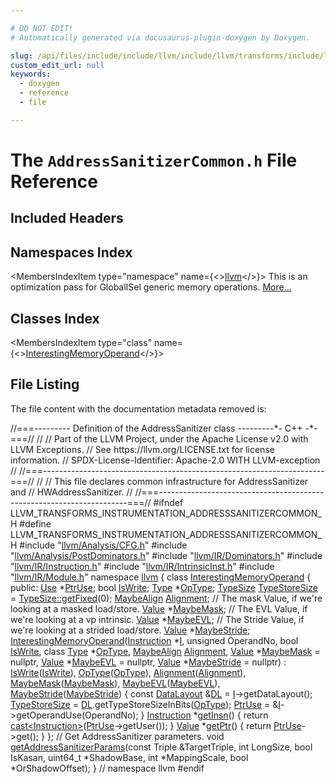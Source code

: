 ```yaml
---

# DO NOT EDIT!
# Automatically generated via docusaurus-plugin-doxygen by Doxygen.

slug: /api/files/include/include/llvm/include/llvm/transforms/include/llvm/transforms/instrumentation/addresssanitizercommon-h
custom_edit_url: null
keywords:
  - doxygen
  - reference
  - file

---
```





# The `AddressSanitizerCommon.h` File Reference

<DoxygenPage pluginConfig={pluginConfig}>



## Included Headers

<IncludesList>
<IncludesListItem
  filePath="llvm/Analysis/CFG.h"
  permalink="/docs/api/files/include/include/llvm/include/llvm/analysis/cfg-h"
  isLocal="true" />
<IncludesListItem
  filePath="llvm/Analysis/PostDominators.h"
  permalink="/docs/api/files/include/include/llvm/include/llvm/analysis/postdominators-h"
  isLocal="true" />
<IncludesListItem
  filePath="llvm/IR/Dominators.h"
  permalink="/docs/api/files/include/include/llvm/include/llvm/ir/dominators-h"
  isLocal="true" />
<IncludesListItem
  filePath="llvm/IR/Instruction.h"
  permalink="/docs/api/files/include/include/llvm/include/llvm/ir/instruction-h"
  isLocal="true" />
<IncludesListItem
  filePath="llvm/IR/IntrinsicInst.h"
  permalink="/docs/api/files/include/include/llvm/include/llvm/ir/intrinsicinst-h"
  isLocal="true" />
<IncludesListItem
  filePath="llvm/IR/Module.h"
  permalink="/docs/api/files/include/include/llvm/include/llvm/ir/module-h"
  isLocal="true" />
</IncludesList>

## Namespaces Index

<MembersIndex>

<MembersIndexItem
  type="namespace"
  name={<><a href="/docs/api/namespaces/llvm">llvm</a></>}>
This is an optimization pass for GlobalISel generic memory operations. <a href="/docs/api/namespaces/llvm/#details">More...</a>
</MembersIndexItem>

</MembersIndex>

## Classes Index

<MembersIndex>

<MembersIndexItem
  type="class"
  name={<><a href="/docs/api/classes/llvm/interestingmemoryoperand">InterestingMemoryOperand</a></>}>
</MembersIndexItem>

</MembersIndex>


## File Listing

The file content with the documentation metadata removed is:

<ProgramListing>

<Link id="l00001" /><CodeLine lineNumber="1"><Highlight kind="comment">//===--------- Definition of the AddressSanitizer class ---------&#42;- C++ -&#42;-===//</Highlight><Highlight kind="normal"></Highlight></CodeLine>
<Link id="l00002" /><CodeLine lineNumber="2"><Highlight kind="normal"></Highlight><Highlight kind="comment">//</Highlight><Highlight kind="normal"></Highlight></CodeLine>
<Link id="l00003" /><CodeLine lineNumber="3"><Highlight kind="normal"></Highlight><Highlight kind="comment">// Part of the LLVM Project, under the Apache License v2.0 with LLVM Exceptions.</Highlight><Highlight kind="normal"></Highlight></CodeLine>
<Link id="l00004" /><CodeLine lineNumber="4"><Highlight kind="normal"></Highlight><Highlight kind="comment">// See https://llvm.org/LICENSE.txt for license information.</Highlight><Highlight kind="normal"></Highlight></CodeLine>
<Link id="l00005" /><CodeLine lineNumber="5"><Highlight kind="normal"></Highlight><Highlight kind="comment">// SPDX-License-Identifier: Apache-2.0 WITH LLVM-exception</Highlight><Highlight kind="normal"></Highlight></CodeLine>
<Link id="l00006" /><CodeLine lineNumber="6"><Highlight kind="normal"></Highlight><Highlight kind="comment">//</Highlight><Highlight kind="normal"></Highlight></CodeLine>
<Link id="l00007" /><CodeLine lineNumber="7"><Highlight kind="normal"></Highlight><Highlight kind="comment">//===----------------------------------------------------------------------===//</Highlight><Highlight kind="normal"></Highlight></CodeLine>
<Link id="l00008" /><CodeLine lineNumber="8"><Highlight kind="normal"></Highlight><Highlight kind="comment">//</Highlight><Highlight kind="normal"></Highlight></CodeLine>
<Link id="l00009" /><CodeLine lineNumber="9"><Highlight kind="normal"></Highlight><Highlight kind="comment">// This file declares common infrastructure for AddressSanitizer and</Highlight><Highlight kind="normal"></Highlight></CodeLine>
<Link id="l00010" /><CodeLine lineNumber="10"><Highlight kind="normal"></Highlight><Highlight kind="comment">// HWAddressSanitizer.</Highlight><Highlight kind="normal"></Highlight></CodeLine>
<Link id="l00011" /><CodeLine lineNumber="11"><Highlight kind="normal"></Highlight><Highlight kind="comment">//</Highlight><Highlight kind="normal"></Highlight></CodeLine>
<Link id="l00012" /><CodeLine lineNumber="12"><Highlight kind="normal"></Highlight><Highlight kind="comment">//===----------------------------------------------------------------------===//</Highlight><Highlight kind="normal"></Highlight></CodeLine>
<Link id="l00013" /><CodeLine lineNumber="13"><Highlight kind="normal"></Highlight><Highlight kind="preprocessor">#ifndef LLVM&#95;TRANSFORMS&#95;INSTRUMENTATION&#95;ADDRESSSANITIZERCOMMON&#95;H</Highlight><Highlight kind="normal"></Highlight></CodeLine>
<Link id="l00014" /><CodeLine lineNumber="14"><Highlight kind="normal"></Highlight><Highlight kind="preprocessor">#define LLVM&#95;TRANSFORMS&#95;INSTRUMENTATION&#95;ADDRESSSANITIZERCOMMON&#95;H</Highlight><Highlight kind="normal"></Highlight></CodeLine>
<Link id="l00015" /><CodeLine lineNumber="15"><Highlight kind="normal"></Highlight></CodeLine>
<Link id="l00016" /><CodeLine lineNumber="16"><Highlight kind="normal"></Highlight><Highlight kind="preprocessor">#include &quot;<a href="/docs/api/files/include/include/llvm/include/llvm/analysis/cfg-h">llvm/Analysis/CFG.h</a>&quot;</Highlight><Highlight kind="normal"></Highlight></CodeLine>
<Link id="l00017" /><CodeLine lineNumber="17"><Highlight kind="normal"></Highlight><Highlight kind="preprocessor">#include &quot;<a href="/docs/api/files/include/include/llvm/include/llvm/analysis/postdominators-h">llvm/Analysis/PostDominators.h</a>&quot;</Highlight><Highlight kind="normal"></Highlight></CodeLine>
<Link id="l00018" /><CodeLine lineNumber="18"><Highlight kind="normal"></Highlight><Highlight kind="preprocessor">#include &quot;<a href="/docs/api/files/include/include/llvm/include/llvm/ir/dominators-h">llvm/IR/Dominators.h</a>&quot;</Highlight><Highlight kind="normal"></Highlight></CodeLine>
<Link id="l00019" /><CodeLine lineNumber="19"><Highlight kind="normal"></Highlight><Highlight kind="preprocessor">#include &quot;<a href="/docs/api/files/include/include/llvm/include/llvm/ir/instruction-h">llvm/IR/Instruction.h</a>&quot;</Highlight><Highlight kind="normal"></Highlight></CodeLine>
<Link id="l00020" /><CodeLine lineNumber="20"><Highlight kind="normal"></Highlight><Highlight kind="preprocessor">#include &quot;<a href="/docs/api/files/include/include/llvm/include/llvm/ir/intrinsicinst-h">llvm/IR/IntrinsicInst.h</a>&quot;</Highlight><Highlight kind="normal"></Highlight></CodeLine>
<Link id="l00021" /><CodeLine lineNumber="21"><Highlight kind="normal"></Highlight><Highlight kind="preprocessor">#include &quot;<a href="/docs/api/files/include/include/llvm/include/llvm/ir/module-h">llvm/IR/Module.h</a>&quot;</Highlight><Highlight kind="normal"></Highlight></CodeLine>
<Link id="l00022" /><CodeLine lineNumber="22"><Highlight kind="normal"></Highlight></CodeLine>
<Link id="l00023" /><CodeLine lineNumber="23"><Highlight kind="normal"></Highlight><Highlight kind="keyword">namespace </Highlight><Highlight kind="normal"><a href="/docs/api/namespaces/llvm">llvm</a> &#123;</Highlight></CodeLine>
<Link id="l00024" /><CodeLine lineNumber="24"><Highlight kind="normal"></Highlight></CodeLine>
<Link id="l00025" /><CodeLine lineNumber="25" lineLink="/docs/api/classes/llvm/interestingmemoryoperand"><Highlight kind="normal"></Highlight><Highlight kind="keyword">class </Highlight><Highlight kind="normal"><a href="/docs/api/classes/llvm/interestingmemoryoperand/#aeecf413732260947c9a170f380df9a5f">InterestingMemoryOperand</a> &#123;</Highlight></CodeLine>
<Link id="l00026" /><CodeLine lineNumber="26"><Highlight kind="normal"></Highlight><Highlight kind="keyword">public</Highlight><Highlight kind="normal">:</Highlight></CodeLine>
<Link id="l00027" /><CodeLine lineNumber="27" lineLink="/docs/api/classes/llvm/interestingmemoryoperand/#a7c19fa1627732c3e872871b7aafa1165"><Highlight kind="normal">  <a href="/docs/api/classes/llvm/use">Use</a> &#42;<a href="/docs/api/classes/llvm/interestingmemoryoperand/#a7c19fa1627732c3e872871b7aafa1165">PtrUse</a>;</Highlight></CodeLine>
<Link id="l00028" /><CodeLine lineNumber="28" lineLink="/docs/api/classes/llvm/interestingmemoryoperand/#a7e5974f4bc7f2453c70e4148d4a68f21"><Highlight kind="normal">  </Highlight><Highlight kind="keywordtype">bool</Highlight><Highlight kind="normal"> <a href="/docs/api/classes/llvm/interestingmemoryoperand/#a7e5974f4bc7f2453c70e4148d4a68f21">IsWrite</a>;</Highlight></CodeLine>
<Link id="l00029" /><CodeLine lineNumber="29" lineLink="/docs/api/classes/llvm/interestingmemoryoperand/#a773c2d3ddf76c0c52d5d96382bfa6e72"><Highlight kind="normal">  <a href="/docs/api/classes/llvm/type">Type</a> &#42;<a href="/docs/api/classes/llvm/interestingmemoryoperand/#a773c2d3ddf76c0c52d5d96382bfa6e72">OpType</a>;</Highlight></CodeLine>
<Link id="l00030" /><CodeLine lineNumber="30" lineLink="/docs/api/classes/llvm/interestingmemoryoperand/#af7de3fa82f38cc4a2a7d4f051a4f9299"><Highlight kind="normal">  <a href="/docs/api/classes/llvm/typesize">TypeSize</a> <a href="/docs/api/classes/llvm/interestingmemoryoperand/#af7de3fa82f38cc4a2a7d4f051a4f9299">TypeStoreSize</a> = <a href="/docs/api/classes/llvm/typesize/#a003b4369b4130e669dc9139798e0193c">TypeSize::getFixed</a>(0);</Highlight></CodeLine>
<Link id="l00031" /><CodeLine lineNumber="31" lineLink="/docs/api/classes/llvm/interestingmemoryoperand/#a48f4ff737824d3a86e04e4a9cd1e5b25"><Highlight kind="normal">  <a href="/docs/api/structs/llvm/maybealign">MaybeAlign</a> <a href="/docs/api/classes/llvm/interestingmemoryoperand/#a48f4ff737824d3a86e04e4a9cd1e5b25">Alignment</a>;</Highlight></CodeLine>
<Link id="l00032" /><CodeLine lineNumber="32"><Highlight kind="normal">  </Highlight><Highlight kind="comment">// The mask Value, if we&#39;re looking at a masked load/store.</Highlight><Highlight kind="normal"></Highlight></CodeLine>
<Link id="l00033" /><CodeLine lineNumber="33" lineLink="/docs/api/classes/llvm/interestingmemoryoperand/#ae083681bb438af6e7e8efe39b3adc8ef"><Highlight kind="normal">  <a href="/docs/api/classes/llvm/value">Value</a> &#42;<a href="/docs/api/classes/llvm/interestingmemoryoperand/#ae083681bb438af6e7e8efe39b3adc8ef">MaybeMask</a>;</Highlight></CodeLine>
<Link id="l00034" /><CodeLine lineNumber="34"><Highlight kind="normal">  </Highlight><Highlight kind="comment">// The EVL Value, if we&#39;re looking at a vp intrinsic.</Highlight><Highlight kind="normal"></Highlight></CodeLine>
<Link id="l00035" /><CodeLine lineNumber="35" lineLink="/docs/api/classes/llvm/interestingmemoryoperand/#a9bd8dec583cb88d194dad7e45103527e"><Highlight kind="normal">  <a href="/docs/api/classes/llvm/value">Value</a> &#42;<a href="/docs/api/classes/llvm/interestingmemoryoperand/#a9bd8dec583cb88d194dad7e45103527e">MaybeEVL</a>;</Highlight></CodeLine>
<Link id="l00036" /><CodeLine lineNumber="36"><Highlight kind="normal">  </Highlight><Highlight kind="comment">// The Stride Value, if we&#39;re looking at a strided load/store.</Highlight><Highlight kind="normal"></Highlight></CodeLine>
<Link id="l00037" /><CodeLine lineNumber="37" lineLink="/docs/api/classes/llvm/interestingmemoryoperand/#a1fa2b3b3c4ffe11dcab9e26e3ce39878"><Highlight kind="normal">  <a href="/docs/api/classes/llvm/value">Value</a> &#42;<a href="/docs/api/classes/llvm/interestingmemoryoperand/#a1fa2b3b3c4ffe11dcab9e26e3ce39878">MaybeStride</a>;</Highlight></CodeLine>
<Link id="l00038" /><CodeLine lineNumber="38"><Highlight kind="normal"></Highlight></CodeLine>
<Link id="l00039" /><CodeLine lineNumber="39" lineLink="/docs/api/classes/llvm/interestingmemoryoperand/#aeecf413732260947c9a170f380df9a5f"><Highlight kind="normal">  <a href="/docs/api/classes/llvm/interestingmemoryoperand/#aeecf413732260947c9a170f380df9a5f">InterestingMemoryOperand</a>(<a href="/docs/api/classes/llvm/instruction">Instruction</a> &#42;<a href="/docs/api/files/lib/lib/support/md5-cpp/#ac0eafdc9ee161b71e7af98af736952fd">I</a>, </Highlight><Highlight kind="keywordtype">unsigned</Highlight><Highlight kind="normal"> OperandNo, </Highlight><Highlight kind="keywordtype">bool</Highlight><Highlight kind="normal"> <a href="/docs/api/classes/llvm/interestingmemoryoperand/#a7e5974f4bc7f2453c70e4148d4a68f21">IsWrite</a>,</Highlight></CodeLine>
<Link id="l00040" /><CodeLine lineNumber="40"><Highlight kind="normal">                           </Highlight><Highlight kind="keyword">class</Highlight><Highlight kind="normal"> <a href="/docs/api/classes/llvm/type">Type</a> &#42;<a href="/docs/api/classes/llvm/interestingmemoryoperand/#a773c2d3ddf76c0c52d5d96382bfa6e72">OpType</a>, <a href="/docs/api/structs/llvm/maybealign">MaybeAlign</a> <a href="/docs/api/classes/llvm/interestingmemoryoperand/#a48f4ff737824d3a86e04e4a9cd1e5b25">Alignment</a>,</Highlight></CodeLine>
<Link id="l00041" /><CodeLine lineNumber="41"><Highlight kind="normal">                           <a href="/docs/api/classes/llvm/value">Value</a> &#42;<a href="/docs/api/classes/llvm/interestingmemoryoperand/#ae083681bb438af6e7e8efe39b3adc8ef">MaybeMask</a> = </Highlight><Highlight kind="keyword">nullptr</Highlight><Highlight kind="normal">,</Highlight></CodeLine>
<Link id="l00042" /><CodeLine lineNumber="42"><Highlight kind="normal">                           <a href="/docs/api/classes/llvm/value">Value</a> &#42;<a href="/docs/api/classes/llvm/interestingmemoryoperand/#a9bd8dec583cb88d194dad7e45103527e">MaybeEVL</a> = </Highlight><Highlight kind="keyword">nullptr</Highlight><Highlight kind="normal">,</Highlight></CodeLine>
<Link id="l00043" /><CodeLine lineNumber="43"><Highlight kind="normal">                           <a href="/docs/api/classes/llvm/value">Value</a> &#42;<a href="/docs/api/classes/llvm/interestingmemoryoperand/#a1fa2b3b3c4ffe11dcab9e26e3ce39878">MaybeStride</a> = </Highlight><Highlight kind="keyword">nullptr</Highlight><Highlight kind="normal">)</Highlight></CodeLine>
<Link id="l00044" /><CodeLine lineNumber="44"><Highlight kind="normal">      : <a href="/docs/api/classes/llvm/interestingmemoryoperand/#a7e5974f4bc7f2453c70e4148d4a68f21">IsWrite</a>(<a href="/docs/api/classes/llvm/interestingmemoryoperand/#a7e5974f4bc7f2453c70e4148d4a68f21">IsWrite</a>), <a href="/docs/api/classes/llvm/interestingmemoryoperand/#a773c2d3ddf76c0c52d5d96382bfa6e72">OpType</a>(<a href="/docs/api/classes/llvm/interestingmemoryoperand/#a773c2d3ddf76c0c52d5d96382bfa6e72">OpType</a>), <a href="/docs/api/classes/llvm/interestingmemoryoperand/#a48f4ff737824d3a86e04e4a9cd1e5b25">Alignment</a>(<a href="/docs/api/classes/llvm/interestingmemoryoperand/#a48f4ff737824d3a86e04e4a9cd1e5b25">Alignment</a>),</Highlight></CodeLine>
<Link id="l00045" /><CodeLine lineNumber="45"><Highlight kind="normal">        <a href="/docs/api/classes/llvm/interestingmemoryoperand/#ae083681bb438af6e7e8efe39b3adc8ef">MaybeMask</a>(<a href="/docs/api/classes/llvm/interestingmemoryoperand/#ae083681bb438af6e7e8efe39b3adc8ef">MaybeMask</a>), <a href="/docs/api/classes/llvm/interestingmemoryoperand/#a9bd8dec583cb88d194dad7e45103527e">MaybeEVL</a>(<a href="/docs/api/classes/llvm/interestingmemoryoperand/#a9bd8dec583cb88d194dad7e45103527e">MaybeEVL</a>), <a href="/docs/api/classes/llvm/interestingmemoryoperand/#a1fa2b3b3c4ffe11dcab9e26e3ce39878">MaybeStride</a>(<a href="/docs/api/classes/llvm/interestingmemoryoperand/#a1fa2b3b3c4ffe11dcab9e26e3ce39878">MaybeStride</a>) &#123;</Highlight></CodeLine>
<Link id="l00046" /><CodeLine lineNumber="46"><Highlight kind="normal">    </Highlight><Highlight kind="keyword">const</Highlight><Highlight kind="normal"> <a href="/docs/api/classes/llvm/datalayout">DataLayout</a> &amp;<a href="/docs/api/files/lib/lib/target/lib/target/arm/armslshardening-cpp/#ad467c4ab9119043f9b7750ab986be61a">DL</a> = <a href="/docs/api/files/lib/lib/support/md5-cpp/#ac0eafdc9ee161b71e7af98af736952fd">I</a>-&gt;getDataLayout();</Highlight></CodeLine>
<Link id="l00047" /><CodeLine lineNumber="47"><Highlight kind="normal">    <a href="/docs/api/classes/llvm/interestingmemoryoperand/#af7de3fa82f38cc4a2a7d4f051a4f9299">TypeStoreSize</a> = <a href="/docs/api/files/lib/lib/target/lib/target/arm/armslshardening-cpp/#ad467c4ab9119043f9b7750ab986be61a">DL</a>.getTypeStoreSizeInBits(<a href="/docs/api/classes/llvm/interestingmemoryoperand/#a773c2d3ddf76c0c52d5d96382bfa6e72">OpType</a>);</Highlight></CodeLine>
<Link id="l00048" /><CodeLine lineNumber="48"><Highlight kind="normal">    <a href="/docs/api/classes/llvm/interestingmemoryoperand/#a7c19fa1627732c3e872871b7aafa1165">PtrUse</a> = &amp;<a href="/docs/api/files/lib/lib/support/md5-cpp/#ac0eafdc9ee161b71e7af98af736952fd">I</a>-&gt;getOperandUse(OperandNo);</Highlight></CodeLine>
<Link id="l00049" /><CodeLine lineNumber="49"><Highlight kind="normal">  &#125;</Highlight></CodeLine>
<Link id="l00050" /><CodeLine lineNumber="50"><Highlight kind="normal"></Highlight></CodeLine>
<Link id="l00051" /><CodeLine lineNumber="51" lineLink="/docs/api/classes/llvm/interestingmemoryoperand/#aadbb9468214087969b31815059b46c70"><Highlight kind="normal">  <a href="/docs/api/classes/llvm/instruction">Instruction</a> &#42;<a href="/docs/api/classes/llvm/interestingmemoryoperand/#aadbb9468214087969b31815059b46c70">getInsn</a>() &#123; </Highlight><Highlight kind="keywordflow">return</Highlight><Highlight kind="normal"> <a href="/docs/api/namespaces/llvm/#ac4fc845f5ed92de63cd4474f128f5fc5">cast&lt;Instruction&gt;</a>(<a href="/docs/api/classes/llvm/interestingmemoryoperand/#a7c19fa1627732c3e872871b7aafa1165">PtrUse</a>-&gt;getUser()); &#125;</Highlight></CodeLine>
<Link id="l00052" /><CodeLine lineNumber="52"><Highlight kind="normal"></Highlight></CodeLine>
<Link id="l00053" /><CodeLine lineNumber="53" lineLink="/docs/api/classes/llvm/interestingmemoryoperand/#ad8c22d08a24da667e9e218230faafa68"><Highlight kind="normal">  <a href="/docs/api/classes/llvm/value">Value</a> &#42;<a href="/docs/api/classes/llvm/interestingmemoryoperand/#ad8c22d08a24da667e9e218230faafa68">getPtr</a>() &#123; </Highlight><Highlight kind="keywordflow">return</Highlight><Highlight kind="normal"> <a href="/docs/api/classes/llvm/interestingmemoryoperand/#a7c19fa1627732c3e872871b7aafa1165">PtrUse</a>-&gt;get(); &#125;</Highlight></CodeLine>
<Link id="l00054" /><CodeLine lineNumber="54"><Highlight kind="normal">&#125;;</Highlight></CodeLine>
<Link id="l00055" /><CodeLine lineNumber="55"><Highlight kind="normal"></Highlight></CodeLine>
<Link id="l00056" /><CodeLine lineNumber="56"><Highlight kind="normal"></Highlight><Highlight kind="comment">// Get AddressSanitizer parameters.</Highlight><Highlight kind="normal"></Highlight></CodeLine>
<Link id="l00057" /><CodeLine lineNumber="57"><Highlight kind="normal"></Highlight><Highlight kind="keywordtype">void</Highlight><Highlight kind="normal"> <a href="/docs/api/namespaces/llvm/#aef7ea18a6637c39986a0da770872af6d">getAddressSanitizerParams</a>(</Highlight><Highlight kind="keyword">const</Highlight><Highlight kind="normal"> Triple &amp;TargetTriple, </Highlight><Highlight kind="keywordtype">int</Highlight><Highlight kind="normal"> LongSize,</Highlight></CodeLine>
<Link id="l00058" /><CodeLine lineNumber="58"><Highlight kind="normal">                               </Highlight><Highlight kind="keywordtype">bool</Highlight><Highlight kind="normal"> IsKasan, uint64&#95;t &#42;ShadowBase,</Highlight></CodeLine>
<Link id="l00059" /><CodeLine lineNumber="59"><Highlight kind="normal">                               </Highlight><Highlight kind="keywordtype">int</Highlight><Highlight kind="normal"> &#42;MappingScale, </Highlight><Highlight kind="keywordtype">bool</Highlight><Highlight kind="normal"> &#42;OrShadowOffset);</Highlight></CodeLine>
<Link id="l00060" /><CodeLine lineNumber="60"><Highlight kind="normal"></Highlight></CodeLine>
<Link id="l00061" /><CodeLine lineNumber="61"><Highlight kind="normal">&#125; </Highlight><Highlight kind="comment">// namespace llvm</Highlight><Highlight kind="normal"></Highlight></CodeLine>
<Link id="l00062" /><CodeLine lineNumber="62"><Highlight kind="normal"></Highlight></CodeLine>
<Link id="l00063" /><CodeLine lineNumber="63"><Highlight kind="normal"></Highlight><Highlight kind="preprocessor">#endif</Highlight></CodeLine>

</ProgramListing>

</DoxygenPage>
